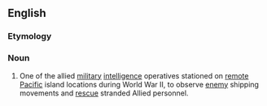 ==English==
{{wikipedia|coastwatchers}}

===Etymology===
{{compound|en|coast|watcher}}

===Noun===
{{en-noun}}

# {{lb|en|historical}} One of the allied [[military]] [[intelligence]] operatives stationed on [[remote]] [[Pacific]] island locations during World War II, to observe [[enemy]] shipping movements and [[rescue]] stranded Allied personnel.